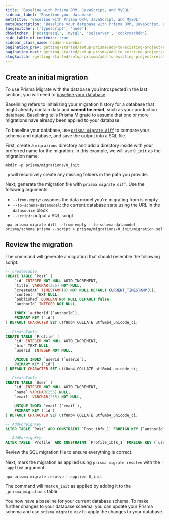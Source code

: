 ```yaml
---
title: 'Baseline with Prisma ORM, JavaScript, and MySQL'
sidebar_label: 'Baseline your database'
metaTitle: 'Baseline with Prisma ORM, JavaScript, and MySQL'
metaDescription: 'Baseline your database with Prisma ORM, JavaScript, and MySQL'
langSwitcher: ['typescript', 'node']
dbSwitcher: ['postgresql', 'mysql', 'sqlserver', 'cockroachdb']
hide_table_of_contents: true
sidebar_class_name: hidden-sidebar
pagination_prev: getting-started/setup-prisma/add-to-existing-project/relational-databases/introspection-node-mysql
pagination_next: getting-started/setup-prisma/add-to-existing-project/relational-databases/install-prisma-client-node-mysql
slugSwitch: /getting-started/setup-prisma/add-to-existing-project/relational-databases/baseline-your-database-
---
```

 

## Create an initial migration

To use Prisma Migrate with the database you introspected in the last section, you will need to [baseline your database](/orm/prisma-migrate/getting-started).

Baselining refers to initializing your migration history for a database that might already contain data and **cannot be reset**, such as your production database. Baselining tells Prisma Migrate to assume that one or more migrations have already been applied to your database.

To baseline your database, use [`prisma migrate diff`](/orm/reference/prisma-cli-reference#migrate-diff) to compare your schema and database, and save the output into a SQL file.

First, create a `migrations` directory and add a directory inside with your preferred name for the migration. In this example, we will use `0_init` as the migration name:

```terminal
mkdir -p prisma/migrations/0_init
```

<Admonition type="info">

`-p` will recursively create any missing folders in the path you provide.

</Admonition>

Next, generate the migration file with `prisma migrate diff`. Use the following arguments:

- `--from-empty`: assumes the data model you're migrating from is empty
- `--to-schema-datamodel`: the current database state using the URL in the `datasource` block
- `--script`: output a SQL script

```terminal wrap
npx prisma migrate diff --from-empty --to-schema-datamodel prisma/schema.prisma --script > prisma/migrations/0_init/migration.sql
```

## Review the migration

The command will generate a migration that should resemble the following script:

```sql file=prisma/migrations/0_init/migration.sql
-- CreateTable
CREATE TABLE `Post` (
    `id` INTEGER NOT NULL AUTO_INCREMENT,
    `title` VARCHAR(255) NOT NULL,
    `createdAt` TIMESTAMP(0) NOT NULL DEFAULT CURRENT_TIMESTAMP(0),
    `content` TEXT NULL,
    `published` BOOLEAN NOT NULL DEFAULT false,
    `authorId` INTEGER NOT NULL,

    INDEX `authorId`(`authorId`),
    PRIMARY KEY (`id`)
) DEFAULT CHARACTER SET utf8mb4 COLLATE utf8mb4_unicode_ci;

-- CreateTable
CREATE TABLE `Profile` (
    `id` INTEGER NOT NULL AUTO_INCREMENT,
    `bio` TEXT NULL,
    `userId` INTEGER NOT NULL,

    UNIQUE INDEX `userId`(`userId`),
    PRIMARY KEY (`id`)
) DEFAULT CHARACTER SET utf8mb4 COLLATE utf8mb4_unicode_ci;

-- CreateTable
CREATE TABLE `User` (
    `id` INTEGER NOT NULL AUTO_INCREMENT,
    `name` VARCHAR(255) NULL,
    `email` VARCHAR(255) NOT NULL,

    UNIQUE INDEX `email`(`email`),
    PRIMARY KEY (`id`)
) DEFAULT CHARACTER SET utf8mb4 COLLATE utf8mb4_unicode_ci;

-- AddForeignKey
ALTER TABLE `Post` ADD CONSTRAINT `Post_ibfk_1` FOREIGN KEY (`authorId`) REFERENCES `User`(`id`) ON DELETE RESTRICT ON UPDATE RESTRICT;

-- AddForeignKey
ALTER TABLE `Profile` ADD CONSTRAINT `Profile_ibfk_1` FOREIGN KEY (`userId`) REFERENCES `User`(`id`) ON DELETE RESTRICT ON UPDATE RESTRICT;
```

Review the SQL migration file to ensure everything is correct.

Next, mark the migration as applied using `prisma migrate resolve` with the `--applied` argument.

```terminal
npx prisma migrate resolve --applied 0_init
```

The command will mark `0_init` as applied by adding it to the `_prisma_migrations` table.

You now have a baseline for your current database schema. To make further changes to your database schema, you can update your Prisma schema and use `prisma migrate dev` to apply the changes to your database.
